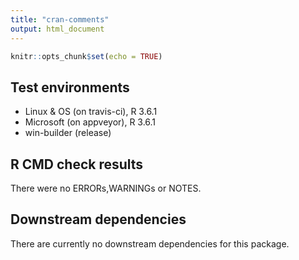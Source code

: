 ```yaml
---
title: "cran-comments"
output: html_document
---
```


```r
knitr::opts_chunk$set(echo = TRUE)
```

## Test environments
* Linux & OS (on travis-ci), R 3.6.1
* Microsoft (on appveyor), R 3.6.1
* win-builder (release)

## R CMD check results
There were no ERRORs,WARNINGs or NOTES. 


## Downstream dependencies
There are currently no downstream dependencies for this package.
